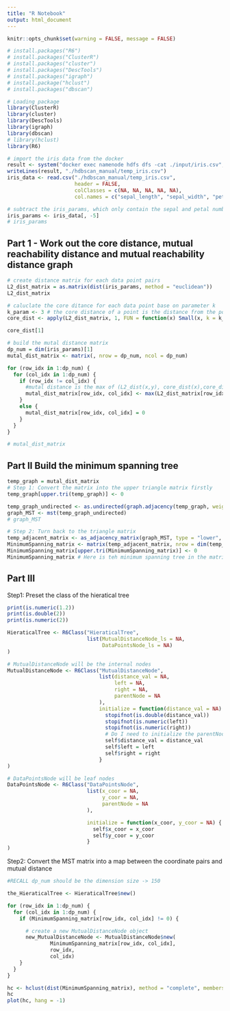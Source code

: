 ```yaml
---
title: "R Notebook"
output: html_document
---
```

```r
knitr::opts_chunk$set(warning = FALSE, message = FALSE)
```
```r
# install.packages("R6")
# install.packages("ClusterR")
# install.packages("cluster")
# install.packages("DescTools")
# install.packages("igraph")
# install.package("hclust")
# install.packages("dbscan")

# Loading package
library(ClusterR)
library(cluster)
library(DescTools)
library(igraph)
library(dbscan)
# library(hclust)
library(R6)
```
```r
# import the iris data from the docker
result <- system("docker exec namenode hdfs dfs -cat ./input/iris.csv", intern = TRUE)
writeLines(result, "./hdbscan_manual/temp_iris.csv")
iris_data <- read.csv("./hdbscan_manual/temp_iris.csv",
                      header = FALSE,
                      colClasses = c(NA, NA, NA, NA, NA),
                      col.names = c("sepal_length", "sepal_width", "petal_length", "petal_width", "species"))
```
```r
# subtract the iris_params, which only contain the sepal and petal numberical values
iris_params <- iris_data[, -5]
# iris_params
```
## Part 1 - Work out the core distance, mutual reachability distance and mutual reachability distance graph
```r
# create distance matrix for each data point pairs
L2_dist_matrix = as.matrix(dist(iris_params, method = "euclidean"))
L2_dist_matrix
```
```r
# caluclate the core ditance for each data point base on parameter k
k_param <- 3 # the core distance of a point is the distance from the point to the k-th nearest neighbour.
core_dist <- apply(L2_dist_matrix, 1, FUN = function(x) Small(x, k = k_param + 1, unique = FALSE, na.last = NA)[k_param])

core_dist[1]
```
```r

# build the mutal distance matrix
dp_num = dim(iris_params)[1]
mutal_dist_matrix <- matrix(, nrow = dp_num, ncol = dp_num)

for (row_idx in 1:dp_num) {
  for (col_idx in 1:dp_num) {
    if (row_idx != col_idx) {
      #mutal distance is the max of (L2_dist(x,y), core_dist(x),core_dist(y))
      mutal_dist_matrix[row_idx, col_idx] <- max(L2_dist_matrix[row_idx, col_idx], core_dist[row_idx], core_dist[col_idx])
    }
    else {
      mutal_dist_matrix[row_idx, col_idx] = 0
    }
  }
}

# mutal_dist_matrix
```
## Part II Build the minimum spanning tree
```r
temp_graph = mutal_dist_matrix
# Step 1: Convert the matrix into the upper triangle matrix firstly
temp_graph[upper.tri(temp_graph)] <- 0

temp_graph_undirected <- as.undirected(graph.adjacency(temp_graph, weighted = TRUE))
graph_MST <- mst(temp_graph_undirected)
# graph_MST
```
```r
# Step 2: Turn back to the triangle matrix
temp_adjacent_matrix <- as_adjacency_matrix(graph_MST, type = "lower", attr = "weight")
MinimumSpanning_matrix <- matrix(temp_adjacent_matrix, nrow = dim(temp_adjacent_matrix)[1])
MinimumSpanning_matrix[upper.tri(MinimumSpanning_matrix)] <- 0
MinimumSpanning_matrix # Here is teh minimum spanning tree in the matrix format
```
## Part III
Step1: Preset the class of the hieratical tree
```r
print(is.numeric(1.2))
print(is.double(2))
print(is.numeric(2))

```
```r
HieraticalTree <- R6Class("HieraticalTree",
                          list(MutualDistanceNode_ls = NA,
                               DataPointsNode_ls = NA)
)

# MutualDistanceNode will be the internal nodes
MutualDistanceNode <- R6Class("MutualDistanceNode",
                              list(distance_val = NA,
                                   left = NA,
                                   right = NA,
                                   parentNode = NA
                              ),
                              initialize = function(distance_val = NA) {
                                stopifnot(is.double(distance_val))
                                stopifnot(is.numeric(left))
                                stopifnot(is.numeric(right))
                                # Do I need to initialize the parentNode?
                                self$distance_val = distance_val
                                self$left = left
                                self$right = right
                              }
)

# DataPointsNode will be leaf nodes
DataPointsNode <- R6Class("DataPointsNode",
                          list(x_coor = NA,
                               y_coor = NA,
                               parentNode = NA
                          ),

                          initialize = function(x_coor, y_coor = NA) {
                            self$x_coor = x_coor
                            self$y_coor = y_coor
                          }
)
```
Step2: Convert the MST matrix into a map between the coordinate pairs and mutual distance
```r
#RECALL dp_num should be the dimension size -> 150

the_HieraticalTree <- HieraticalTree$new()

for (row_idx in 1:dp_num) {
  for (col_idx in 1:dp_num) {
    if (MinimumSpanning_matrix[row_idx, col_idx] != 0) {

      # create a new MutualDistanceNode object
      new_MutualDistanceNode <- MutualDistanceNode$new(
              MinimumSpanning_matrix[row_idx, col_idx],
              row_idx,
              col_idx)
    }
  }
}

```
```r
hc <- hclust(dist(MinimumSpanning_matrix), method = "complete", members = NULL)
hc
plot(hc, hang = -1)
```
